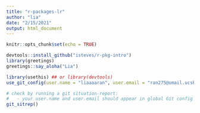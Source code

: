 ```yaml
---
title: "r-packages-lr"
author: "lia"
date: "2/15/2021"
output: html_document
---
```


```r
knitr::opts_chunk$set(echo = TRUE)
```

```r
devtools::install_github("isteves/r-pkg-intro")
library(greetings)
greetings::say_aloha("Lia")
```

```r
library(usethis) ## or library(devtools)
use_git_config(user.name = "liaaaaran", user.email = "ran275@umail.ucsb.edu")

# check by running a git situation-report: 
#   - your user.name and user.email should appear in global Git config 
git_sitrep()
```

